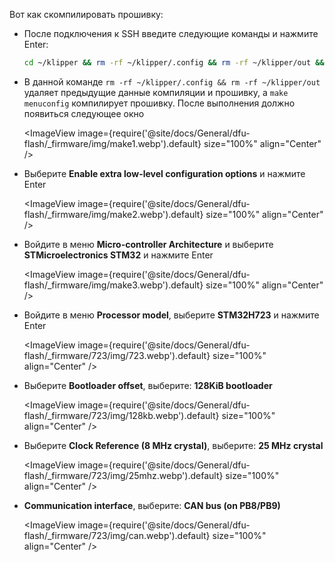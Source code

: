 Вот как скомпилировать прошивку:
* После подключения к SSH введите следующие команды и нажмите Enter:

    ```bash
    cd ~/klipper && rm -rf ~/klipper/.config && rm -rf ~/klipper/out && make menuconfig
    ```

* В данной команде `rm -rf ~/klipper/.config && rm -rf ~/klipper/out` удаляет предыдущие данные компиляции и прошивку, а `make menuconfig` компилирует прошивку. После выполнения должно появиться следующее окно

    <ImageView image={require('@site/docs/General/dfu-flash/_firmware/img/make1.webp').default} size="100%" align="Center" />

* Выберите **Enable extra low-level configuration options** и нажмите Enter

    <ImageView image={require('@site/docs/General/dfu-flash/_firmware/img/make2.webp').default} size="100%" align="Center" />

* Войдите в меню **Micro-controller Architecture** и выберите **STMicroelectronics STM32** и нажмите Enter

    <ImageView image={require('@site/docs/General/dfu-flash/_firmware/img/make3.webp').default} size="100%" align="Center" />

* Войдите в меню **Processor model**, выберите **STM32H723** и нажмите Enter

    <ImageView image={require('@site/docs/General/dfu-flash/_firmware/723/img/723.webp').default} size="100%" align="Center" />

* Выберите **Bootloader offset**, выберите: **128KiB bootloader**

    <ImageView image={require('@site/docs/General/dfu-flash/_firmware/723/img/128kb.webp').default} size="100%" align="Center" />

* Выберите **Clock Reference (8 MHz crystal)**, выберите: **25 MHz crystal**

    <ImageView image={require('@site/docs/General/dfu-flash/_firmware/723/img/25mhz.webp').default} size="100%" align="Center" />

* **Communication interface**, выберите: **CAN bus (on PB8/PB9)**

    <ImageView image={require('@site/docs/General/dfu-flash/_firmware/723/img/can.webp').default} size="100%" align="Center" />